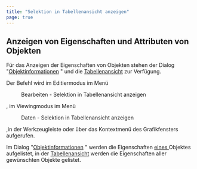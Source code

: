 ```yaml
---
title: "Selektion in Tabellenansicht anzeigen"
page: true
---
```

## Anzeigen von Eigenschaften und Attributen von Objekten

F&#252;r das Anzeigen der Eigenschaften von Objekten stehen der Dialog &quot;[Objektinformationen](../objektinformationen/allgemein)
&quot; und die [Tabellenansicht](../tabellenansicht/allgemein)
 zur Verf&#252;gung.

Der Befehl wird im Editiermodus im Men&#252;  <Menu>Bearbeiten - Selektion in Tabellenansicht anzeigen</Menu> , im Viewingmodus im Men&#252;  <Menu>Daten - Selektion in Tabellenansicht anzeigen</Menu> ,in der Werkzeugleiste oder  &#252;ber das Kontextmen&#252; des Grafikfensters aufgerufen.

Im Dialog &quot;[Objektinformationen](../objektinformationen/allgemein)
&quot; werden die Eigenschaften  <U> eines </U>  Objektes aufgelistet, in der [Tabellenansicht](../tabellenansicht/allgemein)
 werden die Eigenschaften aller gew&#252;nschten Objekte gelistet.

